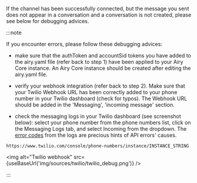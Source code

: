 
If the channel has been successfully connected, but the message you sent does not appear in a conversation and a conversation is not created, please see below for debugging advices.

:::note

If you encounter errors, please follow these debugging advices:

- make sure that the authToken and accountSid tokens you have added to the airy.yaml file (refer back to step 1) have been applied to your Airy Core instance.
  An Airy Core instance should be created after editing the airy.yaml file.

- verify your webhook integration (refer back to step 2). Make sure that your Twilio Webhook URL has been correctly added to your phone number in your Twilio dashboard (check for typos).
  The Webhook URL should be added in the 'Messaging', 'incoming message' section.

- check the messaging logs in your Twilio dashboard (see screenshot below): select your phone number from the phone numbers list,
  click on the Messaging Logs tab, and select Incoming from the dropdown. The [error codes](https://www.twilio.com/docs/api/errors) from the logs
  are precious hints of API errors' causes.

```
https://www.twilio.com/console/phone-numbers/instance/INSTANCE_STRING
```

<img alt="Twilio webhook" src={useBaseUrl('img/sources/twilio/twilio_debug.png')} />

:::
